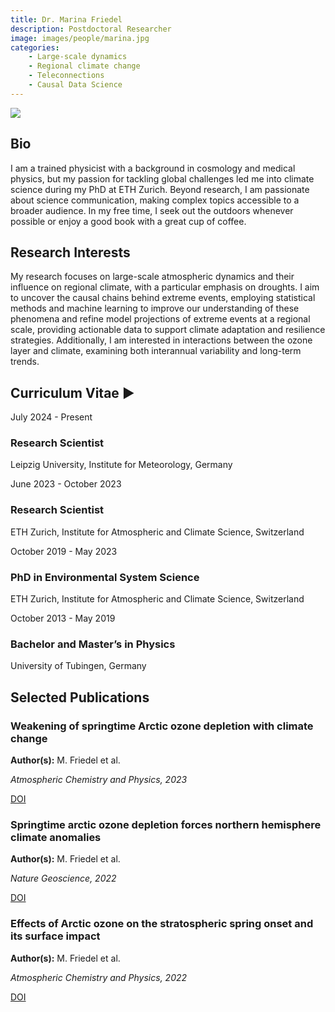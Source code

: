 ```yaml
---
title: Dr. Marina Friedel
description: Postdoctoral Researcher
image: images/people/marina.jpg
categories:
    - Large-scale dynamics
    - Regional climate change
    - Teleconnections
    - Causal Data Science
---
```



<div class="profile-container">
<div class="profile-image-container">
<img src="/images/people/marina.jpg" class="profile-image">
<div class="social-icons">
  <a href="mailto:marina.friedel@uni-leipzig.de" target="_blank">
    <i class="fa-solid fa-envelope"></i>
  </a>
  <a href="https://orcid.org/0000-0001-7739-4691" target="_blank">
    <i class="fa-brands fa-orcid"></i>
  </a>
  <a href="https://www.linkedin.com/in/marina-friedel-b71680173/" target="_blank">
    <i class="fa-brands fa-linkedin"></i>
  </a>
</div>
</div>

<div class="bio-content">

## Bio  

I am a trained physicist with a background in cosmology and medical physics, but my passion for tackling global challenges led me into climate science during my PhD at ETH Zurich. Beyond research, I am passionate about science communication, making complex topics accessible to a broader audience. In my free time, I seek out the outdoors whenever possible or enjoy a good book with a great cup of coffee.


</div>
</div>

## Research Interests

My research focuses on large-scale atmospheric dynamics and their influence on regional climate, with a particular emphasis on droughts. I aim to uncover the causal chains behind extreme events, employing statistical methods and machine learning to improve our understanding of these phenomena and refine model projections of extreme events at a regional scale, providing actionable data to support climate adaptation and resilience strategies. Additionally, I am interested in interactions between the ozone layer and climate, examining both interannual variability and long-term trends.

## Curriculum Vitae <span class="cv-toggle" data-bs-toggle="collapse" data-bs-target="#cv-timeline" aria-expanded="false">▶</span>

<div id="cv-timeline" class="collapse">
<div class="timeline">
<div class="timeline-item">
<div class="timeline-date">July 2024 - Present</div>
<div class="timeline-content">
<h3>Research Scientist</h3>
<p>Leipzig University, Institute for Meteorology, Germany</p>
</div>
</div>

<div class="timeline-item">
<div class="timeline-date">June 2023 - October 2023</div>
<div class="timeline-content">
<h3>Research Scientist</h3>
<p>ETH Zurich, Institute for Atmospheric and Climate Science, Switzerland</p>
</div>
</div>

<div class="timeline-item">
<div class="timeline-date">October 2019 - May 2023</div>
<div class="timeline-content">
<h3>PhD in Environmental System Science</h3>
<p>ETH Zurich, Institute for Atmospheric and Climate Science, Switzerland</p>
</div>
</div>

<div class="timeline-item">
<div class="timeline-date">October 2013 - May 2019</div>
<div class="timeline-content">
<h3>Bachelor and Master's in Physics</h3>
<p>University of Tubingen, Germany</p>
</div>
</div>
</div>
</div>


## Selected Publications


<div class="publications-grid">

<div class="publication-card">
<h3>Weakening of springtime Arctic ozone depletion with climate change</h3>
<p><b>Author(s):</b> M. Friedel et al.</p>
<p><i>Atmospheric Chemistry and Physics, 2023</i></p>
<div class="pub-links">
<a href="https://doi.org/10.5194/acp-23-10235-2023"></i> DOI</a>
</div>
</div>

<div class="publication-card">
<h3>Springtime arctic ozone depletion forces northern hemisphere climate anomalies</h3>
<p><b>Author(s):</b> M. Friedel et al.</p>
<p><i>Nature Geoscience, 2022</i></p>
<div class="pub-links">
<a href="https://doi.org/10.1038/s41561-022-00974-7"></i> DOI</a>
</div>
</div>

<div class="publication-card">
<h3>Effects of Arctic ozone on the stratospheric spring onset and its surface impact</h3>
<p><b>Author(s):</b> M. Friedel et al.</p>
<p><i>Atmospheric Chemistry and Physics, 2022</i></p>
<div class="pub-links">
<a href="https://doi.org/10.5194/acp-22-13997-2022"></i> DOI</a>
</div>
</div>


</div>
